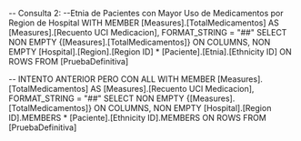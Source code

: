 -- Consulta 2: 
--Etnia de Pacientes con Mayor Uso de Medicamentos por Region de Hospital
WITH 
    MEMBER [Measures].[TotalMedicamentos] AS
        [Measures].[Recuento UCI Medicacion],
        FORMAT_STRING = "##"
SELECT
    NON EMPTY 
    {[Measures].[TotalMedicamentos]} ON COLUMNS,
    NON EMPTY [Hospital].[Region].[Region ID] 
	* [Paciente].[Etnia].[Ethnicity ID] ON ROWS
FROM 
    [PruebaDefinitiva]

-- INTENTO ANTERIOR PERO CON ALL
WITH 
    MEMBER [Measures].[TotalMedicamentos] AS
        [Measures].[Recuento UCI Medicacion],
        FORMAT_STRING = "##"
SELECT
    NON EMPTY 
    {[Measures].[TotalMedicamentos]} ON COLUMNS,
    NON EMPTY [Hospital].[Region ID].MEMBERS 
	* [Paciente].[Ethnicity ID].MEMBERS ON ROWS
FROM 
    [PruebaDefinitiva]



